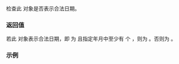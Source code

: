 {{cpp/chrono/year_month_weekday/title|ok}}
{{cpp/chrono/year_month_weekday/navbar}}
{{dcl begin}}
{{dcl|since=c++20|
constexpr bool ok() const noexcept;
}}
{{dcl end}}
检查此 {{tt|year_month_weekday}} 对象是否表示合法日期。

=== 返回值 ===
若此 {{tt|year_month_weekday}} 对象表示合法日期，即 {{c|year().ok() &amp;&amp; month().ok() &amp;&amp; weekday_indexed().ok()}} 为 {{c|true}} 且指定年月中至少有 {{lc|index()}} 个 {{lc|weekday()}}，则为 {{c|true}}。否则为 {{c|false}}。

===示例===
{{example
|code=
#include &lt;cassert&gt;
#include &lt;chrono&gt;

int main()
{
    auto ymwdi{std::chrono::Wednesday[1]/1/2021};
    assert(ymwdi.ok());
    ymwdi = std::chrono::year(2021)/std::chrono::month(1)/std::chrono::Wednesday[42];
    assert(!ymwdi.ok());
}
}}

{{langlinks|en|ja|ru}}